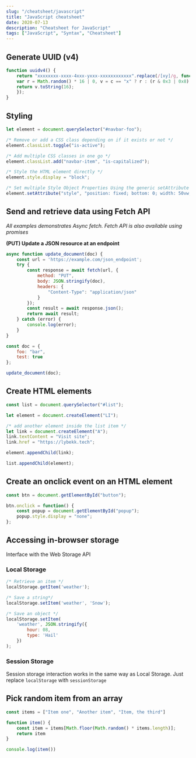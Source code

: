 ```yaml
---
slug: "/cheatsheet/javascript"
title: "JavaScript cheatsheet"
date: 2020-07-13
description: "Cheatsheet for JavaScript"
tags: ["JavaScript", "Syntax", "Cheatsheet"]
---
```


## Generate UUID (v4)
```javascript
function uuidv4() {
    return "xxxxxxxx-xxxx-4xxx-yxxx-xxxxxxxxxxxx".replace(/[xy]/g, function(c) {
    var r = Math.random() * 16 | 0, v = c == "x" ? r : (r & 0x3 | 0x8);
    return v.toString(16);
    });
}
```

## Styling
```javascript
let element = document.querySelector("#navbar-foo");

/* Remove or add a CSS class depending on if it exists or not */
element.classList.toggle("is-active");

/* Add multiple CSS classes in one go */
element.classList.add("navbar-item", "is-capitalized");

/* Style the HTML element directly */
element.style.display = "block";

/* Set multiple Style Object Properties Using the generic setAttribute method */
element.setAttribute("style", "position: fixed; bottom: 0; width: 50vw; left: 25%;");

```

## Send and retrieve data using Fetch API

*All examples demonstrates Async fetch. Fetch API is also available using promises*

**(PUT) Update a JSON resource at an endpoint**

```javascript
async function update_document(doc) {
    const url = 'https://example.com/json_endpoint';
    try {
        const response = await fetch(url, {
            method: "PUT",
            body: JSON.stringify(doc), 
            headers: {
                "Content-Type": "application/json"
            }
        });
        const result = await response.json();
        return await result;
    } catch (error) {
        console.log(error);
    }
}

const doc = {
    foo: "bar",
    test: true
};

update_document(doc);
```

## Create HTML elements
```javascript
const list = document.querySelector("#list");

let element = document.createElement("LI");

/* add another element inside the list item */
let link = document.createElement("A");
link.textContent = "Visit site";
link.href = "https://lybekk.tech";

element.appendChild(link);

list.appendChild(element);
```

## Create an onclick event on an HTML element

```javascript
const btn = document.getElementById("button");

btn.onclick = function() {
    const popup = document.getElementById("popup");
    popup.style.display = "none";
};
```

## Accessing in-browser storage

Interface with the Web Storage API

### Local Storage
```javascript
/* Retrieve an item */
localStorage.getItem('weather');

/* Save a string*/
localStorage.setItem('weather', 'Snow');

/* Save an object */
localStorage.setItem(
    'weather', JSON.stringify({
        hour: 08,
        type: 'Hail'
    })
);
```

### Session Storage

Session storage interaction works in the same way as Local Storage. 
Just replace `localStorage` with `sessionStorage`

## Pick random item from an array
```javascript
const items = ["Item one", "Another item", "Item, the third"]

function item() {
    const item = items[Math.floor(Math.random() * items.length)];
    return item
}

console.log(item())
```
